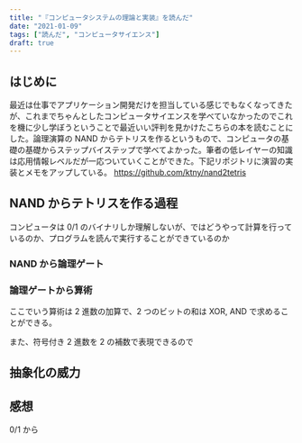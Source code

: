 ```yaml
---
title: "『コンピュータシステムの理論と実装』を読んだ"
date: "2021-01-09"
tags: ["読んだ", "コンピュータサイエンス"]
draft: true
---
```


## はじめに

最近は仕事でアプリケーション開発だけを担当している感じでもなくなってきたが、これまでちゃんとしたコンピュータサイエンスを学べていなかったのでこれを機に少し学ぼうということで最近いい評判を見かけたこちらの本を読むことにした。論理演算の NAND からテトリスを作るというもので、コンピュータの基礎の基礎からステップバイステップで学べてよかった。筆者の低レイヤーの知識は応用情報レベルだが一応ついていくことができた。下記リポジトリに演習の実装とメモをアップしている。
https://github.com/ktny/nand2tetris

## NAND からテトリスを作る過程

コンピュータは 0/1 のバイナリしか理解しないが、ではどうやって計算を行っているのか、プログラムを読んで実行することができているのか

### NAND から論理ゲート

### 論理ゲートから算術

ここでいう算術は 2 進数の加算で、2 つのビットの和は XOR, AND で求めることができる。

また、符号付き 2 進数を 2 の補数で表現できるので

## 抽象化の威力

## 感想

0/1 から
